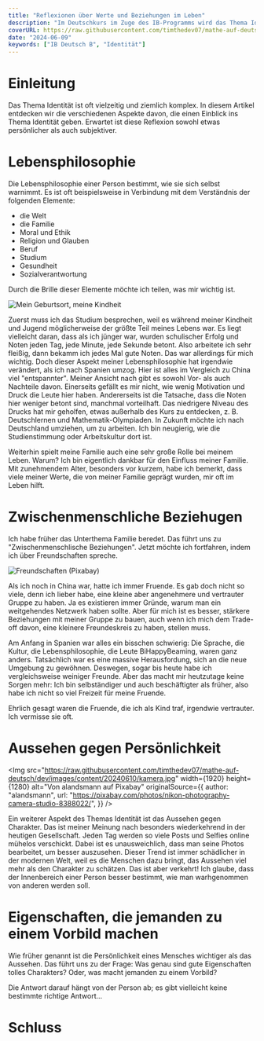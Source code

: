 ```yaml
---
title: "Reflexionen über Werte und Beziehungen im Leben"
description: "Im Deutschkurs im Zuge des IB-Programms wird das Thema Identität beredet. Natürlich gibt es einige Fragen davon, die man vielleicht selten bedenkt, aber ich möchte durch diesen Beitrag ein paar persönliche Ansichten teilen."
coverURL: https://raw.githubusercontent.com/timthedev07/mathe-auf-deutsch/dev/images/thumbnails/identitaet-cover.jpg
date: "2024-06-09"
keywords: ["IB Deutsch B", "Identität"]
---
```



# Einleitung

Das Thema Identität ist oft vielzeitig und ziemlich komplex. In diesem Artikel entdecken wir die verschiedenen Aspekte davon, die einen Einblick ins Thema Identität geben. Erwartet ist diese Reflexion sowohl etwas persönlicher als auch subjektiver.

# Lebensphilosophie

Die Lebensphilosophie einer Person bestimmt, wie sie sich selbst warnimmt. Es ist oft beispielsweise in Verbindung mit dem Verständnis der folgenden Elemente:

- die Welt
- die Familie
- Moral und Ethik
- Religion und Glauben
- Beruf
- Studium
- Gesundheit
- Sozialverantwortung

Durch die Brille dieser Elemente möchte ich teilen, was mir wichtig ist.

<Img
  src="https://raw.githubusercontent.com/timthedev07/mathe-auf-deutsch/dev/images/content/20240610/home.jpg"
  width={1920}
  height={1246}
  alt="Mein Geburtsort, meine Kindheit"
/>

Zuerst muss ich das Studium besprechen, weil es während meiner Kindheit und Jugend möglicherweise der größte Teil meines Lebens war. Es liegt vielleicht daran, dass als ich jünger war, wurden schulischer Erfolg und Noten jeden Tag, jede Minute, jede Sekunde betont. Also arbeitete ich sehr fleißig, dann bekamm ich jedes Mal gute Noten. Das war allerdings für mich wichtig. Doch dieser Aspekt meiner Lebensphilosophie hat irgendwie verändert, als ich nach Spanien umzog. Hier ist alles im Vergleich zu China viel "entspannter". Meiner Ansicht nach gibt es sowohl Vor- als auch Nachteile davon. Einerseits gefällt es mir nicht, wie wenig Motivation und Druck die Leute hier haben. Andererseits ist die Tatsache, dass die Noten hier weniger betont sind, manchmal vorteilhaft. Das niedrigere Niveau des Drucks hat mir geholfen, etwas außerhalb des Kurs zu entdecken, z. B. Deutschlernen und Mathematik-Olympiaden. In Zukunft möchte ich nach Deutschland umziehen, um zu arbeiten. Ich bin neugierig, wie die Studienstimmung oder Arbeitskultur dort ist.

Weiterhin spielt meine Familie auch eine sehr große Rolle bei meinem Leben. Warum? Ich bin eigentlich dankbar für den Einfluss meiner Familie. Mit zunehmendem Alter, besonders vor kurzem, habe ich bemerkt, dass viele meiner Werte, die von meiner Familie geprägt wurden, mir oft im Leben hilft.

# Zwischenmenschliche Beziehugen

Ich habe früher das Unterthema Familie beredet. Das führt uns zu "Zwischenmenschlische Beziehungen". Jetzt möchte ich fortfahren, indem ich über Freundschaften spreche.

<Img
  src="https://raw.githubusercontent.com/timthedev07/mathe-auf-deutsch/dev/images/content/20240610/freundschaft.jpg"
  width={1920}
  height={1080}
  alt="Freundschaften (Pixabay)"
/>

Als ich noch in China war, hatte ich immer Fruende. Es gab doch nicht so viele, denn ich lieber habe, eine kleine aber angenehmere und vertrauter Gruppe zu haben. Ja es existieren immer Gründe, warum man ein weitgehendes Netzwerk haben sollte. Aber für mich ist es besser, stärkere Beziehungen mit meiner Gruppe zu bauen, auch wenn ich mich dem Trade-off davon, eine kleinere Freundeskreis zu haben, stellen muss.

Am Anfang in Spanien war alles ein bisschen schwierig: Die Sprache, die Kultur, die Lebensphilosophie, die Leute BiHappyBeaming, waren ganz anders. Tatsächlich war es eine massive Herausfordung, sich an die neue Umgebung zu gewöhnen. Deswegen, sogar bis heute habe ich vergleichsweise weiniger Freunde. Aber das macht mir heutzutage keine Sorgen mehr: Ich bin selbständiger und auch beschäftigter als früher, also habe ich nicht so viel Freizeit für meine Fruende.

Ehrlich gesagt waren die Fruende, die ich als Kind traf, irgendwie vertrauter. Ich vermisse sie oft.

# Aussehen gegen Persönlichkeit

<Img
  src="https://raw.githubusercontent.com/timthedev07/mathe-auf-deutsch/dev/images/content/20240610/kamera.jpg"
  width={1920}
  height={1280}
  alt="Von alandsmann auf Pixabay"
  originalSource={{
    author: "alandsmann",
    url: "https://pixabay.com/photos/nikon-photography-camera-studio-8388022/",
  }}
/>

Ein weiterer Aspekt des Themas Identität ist das Aussehen gegen Charakter. Das ist meiner Meinung nach besonders wiederkehrend in der heutigen Gesellschaft. Jeden Tag werden so viele Posts und Selfies online mühelos verschickt. Dabei ist es unausweichlich, dass man seine Photos bearbeitet, um besser auszusehen. Dieser Trend ist immer schädlicher in der modernen Welt, weil es die Menschen dazu bringt, das Aussehen viel mehr als den Charakter zu schätzen. Das ist aber verkehrt! Ich glaube, dass der Innenbereich einer Person besser bestimmt, wie man warhgenommen von anderen werden soll.

# Eigenschaften, die jemanden zu einem Vorbild machen

Wie früher genannt ist die Persönlichkeit eines Mensches wichtiger als das Aussehen. Das führt uns zu der Frage: Was genau sind gute Eigenschaften tolles Charakters? Oder, was macht jemanden zu einem Vorbild?

Die Antwort darauf hängt von der Person ab; es gibt vielleicht keine bestimmte richtige Antwort...

# Schluss
